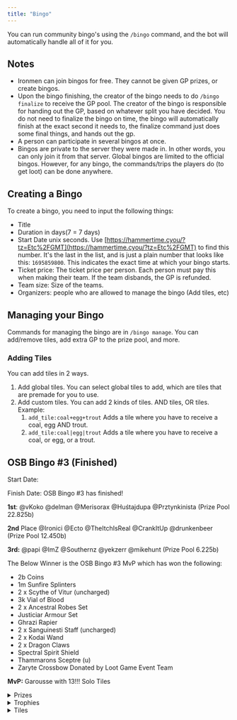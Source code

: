 ```yaml
---
title: "Bingo"
---
```



You can run community bingo's using the `/bingo` command, and the bot will automatically handle all of it for you.

## Notes

- Ironmen can join bingos for free. They cannot be given GP prizes, or create bingos.
- Upon the bingo finishing, the creator of the bingo needs to do `/bingo finalize` to receive the GP pool. The creator of the bingo is responsible for handing out the GP, based on whatever split you have decided. You do not need to finalize the bingo on time, the bingo will automatically finish at the exact second it needs to, the finalize command just does some final things, and hands out the gp.
- A person can participate in several bingos at once.
- Bingos are private to the server they were made in. In other words, you can only join it from that server. Global bingos are limited to the official bingos. However, for any bingo, the commands/trips the players do (to get loot) can be done anywhere.

## Creating a Bingo

To create a bingo, you need to input the following things:

- Title
- Duration in days(7 = 7 days)
- Start Date unix seconds. Use [https://hammertime.cyou/?tz=Etc%2FGMT](https://hammertime.cyou/?tz=Etc%2FGMT) to find this number. It's the last in the list, and is just a plain number that looks like this: `1695859800`. This indicates the exact time at which your bingo starts.
- Ticket price: The ticket price per person. Each person must pay this when making their team. If the team disbands, the GP is refunded.
- Team size: Size of the teams.
- Organizers: people who are allowed to manage the bingo (Add tiles, etc)

## Managing your Bingo

Commands for managing the bingo are in `/bingo manage`. You can add/remove tiles, add extra GP to the prize pool, and more.

### Adding Tiles

You can add tiles in 2 ways.

1. Add global tiles. You can select global tiles to add, which are tiles that are premade for you to use.
2. Add custom tiles. You can add 2 kinds of tiles. AND tiles, OR tiles. Example:
   1. `add_tile:coal+egg+trout` Adds a tile where you have to receive a coal, egg AND trout.
   2. `add_tile:coal|egg|trout` Adds a tile where you have to receive a coal, or egg, or a trout.

## OSB Bingo #3 (Finished)

Start Date: <Time time="2024-10-25 12:00:00 UTC"/>

Finish Date: <Time time="2024-11-8 12:00:00 UTC"/>
OSB Bingo #3 has finished!

**1st**: @vKoko @delman @Merisorax @Huśtajdupa @Prztynkinista
(Prize Pool 22.825b)

**2nd** Place @Ironici @Ecto @TheItchIsReal @CrankItUp @drunkenbeer
(Prize Pool 12.450b)

**3rd:** @papi @ImZ @Southernz @yekzerr @mikehunt
(Prize Pool 6.225b)

The Below Winner is the OSB Bingo #3 MvP which has won the following:

- 2b Coins
- 1m Sunfire Splinters
- 2 x Scythe of Vitur (uncharged)
- 3k Vial of Blood
- 2 x Ancestral Robes Set
- Justiciar Armour Set
- Ghrazi Rapier
- 2 x Sanguinesti Staff (uncharged)
- 2 x Kodai Wand
- 2 x Dragon Claws
- Spectral Spirit Shield
- Thammarons Sceptre (u)
- Zaryte Crossbow
  Donated by Loot Game Event Team

**MvP:** Garousse with 13!!! Solo Tiles

<details>
<summary>Prizes</summary>
You can see the actual GP prize pool with the bingo command.

- 1st Place team - 55% of GP Prize Pool, Bingo Winner role
- 2nd Place team - 30% of GP Prize Pool
- 3rd Place team - 15% of GP Prize Pool

_More rewards may be added later_

</details>

<details>
<summary>Trophies</summary>
You can earn a Trophy (an item you get in your bank) by your performance. You get each one either by being in a certain percentile, or guaranteed if you complete a certain number of tiles.

- Bronze - 100% - Guaranteed at 1 Tile
- Iron - top 75% - Guaranteed at 5 Tiles
- Steel - top 50% - Guaranteed at 8 Tiles
- Mithril - top 40% - Guaranteed at 12 Tiles
- Adamant - top 20% - Guaranteed at 16 Tiles
- Rune - top 10% - Guaranteed at 22 Tiles
- Dragon - top 5% - Guaranteed at 28 Tiles
  </details>

<details>
	<summary>Tiles</summary>
	1. Receive A Skilling Pet - Receive Any Pet From The Skilling Pet CL (No
	Exclusions) 1. Receive Any Nightmare Orb - Receive Any of The Following -
	Eldritch Orb, Volatile Orb, Harmonised Orb 1. Receive Any Sigil From The
	Corporeal Beast - Receive Any of The Following - Spectral Sigil, Arcane Sigil,
	Elysian Sigil 1. Receive All 3 Voidwaker Items - Receive All of The Following
	- Voidwaker Gem, Voidwaker Blade, Voidwaker Hilt 1. Receive A Revenant Weapon
	- Receive Any of The Following - Craws Bow (u), Thammaron's Sceptre (u),
	Viggora's Chainmace (u) 1. Receive Any Mutagen From Zulrah - Receive Any of
	The Following - Tanzanite Mutagen, Magma Mutagen 1. Receive One Piece of
	Ancestral Robes From CoX - Receive Any of The Following - Ancestral Hat,
	Ancestral Robe Top, Ancestral Robe Bottom 1. Receive One Unique Weapon From
	ToB - Receive Any of The Following - Scythe of vitur (uncharged), Ghrazi
	rapier, Sanguinesti staff (uncharged) 1. Receive Both A Cursed Phalanx and
	Osmumtens Fang From ToA - Receive All of The Following Items - Cursed Phalanx,
	Osmumtens Fang 1. Receive 10k Mahogany Logs - Receive 10,000 Mahogany Logs
	From Skilling or PvM 1. Receive 50 Brimstone Keys - Receive 50 Brimstone Keys
	From Konar Slayer Tasks 1. Receive Hydra's Heart, Fang and Eye - Receive All
	of The Following - Hydra Heart, Hydra Fang, Hydra Eye 1. Receive A Gnome Scarf
	- Receive a Gnome Scarf From The Gnome Restaurant Minigame 1. Receive Every
	Champion Scroll - Receive All of The Following - Earth warrior champion
	scroll, Ghoul champion scroll, Giant champion scroll, Goblin champion scroll,
	Hobgoblin champion scroll, Imp champion scroll, Jogre champion scroll, Lesser
	demon champion scroll, Skeleton champion scroll, Zombie champion scroll 1.
	Receive A Ring of Endurance - Receive a Ring of Endurance (Uncharged) From
	Hallowed Sepulchre 1. Create A Dt2 Ring From Scratch - You Must Obtain All
	Pieces for 1 Ring and Create 1 Ring 1. Create a Odium or Malediction Ward From
	Scratch - You Must Obtain All Pieces for 1 Ward and Create 1 Ward 1. Receive a
	Crystal Tool Seed - Receive A Crystal Tool Seed From Zalcano 1. Receive Elder
	Chaos Hood / Top / Robe - Receive All of The Following - Elder Chaos Hood,
	Elder Chaos Top, Elder Chaos Robe 1. Receive a Dragon Warhammer - Receive A
	Dragon Warhammer From Lizardman Shamans 1. Receive One of Big Bass / Big
	Swordfish / Big Shark - Receive Either a Big Bass, Big Swordfish or Big Shark
	From Fishing 1. Receive a Visage Drop - Receive Any of The Following -
	Draconic Visage, Skeletal Visage, Wyvern Visage 1. Receive Any Unique Seed
	From The Gauntlet - Receive Any of The Following - Crystal Weapon Seed,
	Crystal Armour Seed, Enhanced Crystal Weapon Seed 1. Receive Sunfire Fanatic
	Helm / Cuirass / Chausses - Receive All of The Following - Sunfire Fanatic
	Helm, Sunfire Fanatic Cuirass, Sunfire Fanatic Chausses 1. Receive One Araxyte
	Fang - From Araxxor 1. Receive a Boss Pet - Receive Any of The Following - Pet
	dagannoth supreme, Pet dagannoth prime, Pet dagannoth rex, Pet kree'arra, Pet
	general graardor, Pet zilyana, Pet k'ril tsutsaroth, Baby mole, Prince black
	dragon, Kalphite princess, Pet smoke devil, Pet kraken, Pet dark core, Pet
	snakeling, Venenatis spiderling, Callisto cub, Vet'ion jr., Scorpia's
	offspring, Hellpuppy, Olmlet, Noon, Vorki, Lil' zik, Ikkle hydra, Sraracha,
	Little nightmare, Nexling, Tumeken's guardian, Muphin, Wisp, Butch,
	Lil'viathan, Baron, Nid, Scurry 1. Receive a Boss Jar - Receive Any Jar
	(Excluding Jar or Darkness + Jar of Miasma) 1. Receive a Tormented Demon
	Unique - Receive Any of The Following - Burning Claw or Tormented Synapse
</details>
